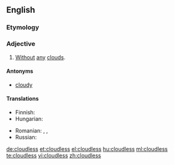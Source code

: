 ==English==

===Etymology===
{{suffix|cloud|less}}

===Adjective===
{{en-adj}}

# {{weather}} [[without|Without]] [[any]] [[cloud]]s.

====Antonyms====
* [[cloudy]]

====Translations====
{{trans-top|without any clouds}}
* Finnish: {{t+|fi|pilvetön}}
* Hungarian: {{t+|hu|felhőtlen}}
{{trans-mid}}
* Romanian: {{t-|ro|senin}},  {{t+|ro|clar}},  {{t-|ro|limpede}}
* Russian: {{t|ru|безоблачный|tr=b'ezóblačnyj}}
{{trans-bottom}}

[[de:cloudless]]
[[et:cloudless]]
[[el:cloudless]]
[[hu:cloudless]]
[[ml:cloudless]]
[[te:cloudless]]
[[vi:cloudless]]
[[zh:cloudless]]